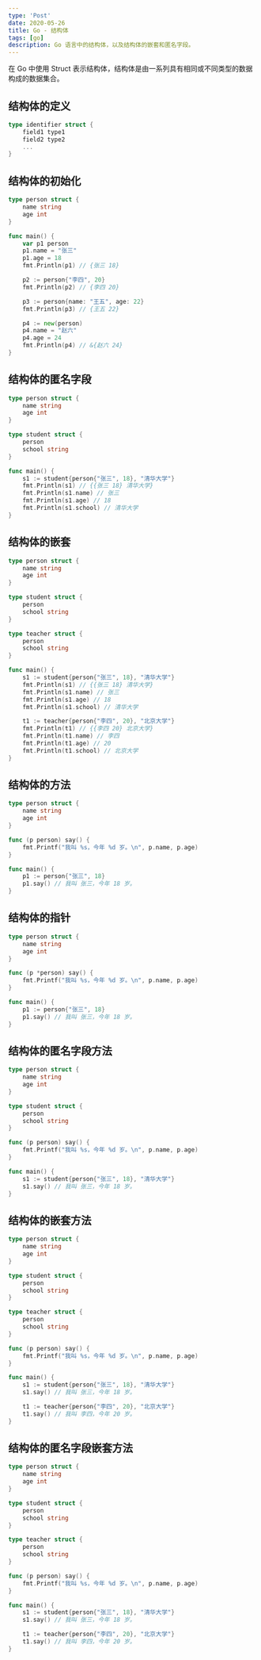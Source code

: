 ```yaml
---
type: 'Post'
date: 2020-05-26
title: Go - 结构体
tags: [go]
description: Go 语言中的结构体，以及结构体的嵌套和匿名字段。
---
```


在 Go 中使用 Struct 表示结构体，结构体是由一系列具有相同或不同类型的数据构成的数据集合。

## 结构体的定义

```go
type identifier struct {
    field1 type1
    field2 type2
    ...
}
```

## 结构体的初始化

```go
type person struct {
    name string
    age int
}

func main() {
    var p1 person
    p1.name = "张三"
    p1.age = 18
    fmt.Println(p1) // {张三 18}

    p2 := person{"李四", 20}
    fmt.Println(p2) // {李四 20}

    p3 := person{name: "王五", age: 22}
    fmt.Println(p3) // {王五 22}

    p4 := new(person)
    p4.name = "赵六"
    p4.age = 24
    fmt.Println(p4) // &{赵六 24}
}
```

## 结构体的匿名字段

```go
type person struct {
    name string
    age int
}

type student struct {
    person
    school string
}

func main() {
    s1 := student{person{"张三", 18}, "清华大学"}
    fmt.Println(s1) // {{张三 18} 清华大学}
    fmt.Println(s1.name) // 张三
    fmt.Println(s1.age) // 18
    fmt.Println(s1.school) // 清华大学
}
```

## 结构体的嵌套

```go
type person struct {
    name string
    age int
}

type student struct {
    person
    school string
}

type teacher struct {
    person
    school string
}

func main() {
    s1 := student{person{"张三", 18}, "清华大学"}
    fmt.Println(s1) // {{张三 18} 清华大学}
    fmt.Println(s1.name) // 张三
    fmt.Println(s1.age) // 18
    fmt.Println(s1.school) // 清华大学

    t1 := teacher{person{"李四", 20}, "北京大学"}
    fmt.Println(t1) // {{李四 20} 北京大学}
    fmt.Println(t1.name) // 李四
    fmt.Println(t1.age) // 20
    fmt.Println(t1.school) // 北京大学
}
```

## 结构体的方法

```go
type person struct {
    name string
    age int
}

func (p person) say() {
    fmt.Printf("我叫 %s，今年 %d 岁。\n", p.name, p.age)
}

func main() {
    p1 := person{"张三", 18}
    p1.say() // 我叫 张三，今年 18 岁。
}
```

## 结构体的指针

```go
type person struct {
    name string
    age int
}

func (p *person) say() {
    fmt.Printf("我叫 %s，今年 %d 岁。\n", p.name, p.age)
}

func main() {
    p1 := person{"张三", 18}
    p1.say() // 我叫 张三，今年 18 岁。
}
```

## 结构体的匿名字段方法

```go
type person struct {
    name string
    age int
}

type student struct {
    person
    school string
}

func (p person) say() {
    fmt.Printf("我叫 %s，今年 %d 岁。\n", p.name, p.age)
}

func main() {
    s1 := student{person{"张三", 18}, "清华大学"}
    s1.say() // 我叫 张三，今年 18 岁。
}
```

## 结构体的嵌套方法

```go
type person struct {
    name string
    age int
}

type student struct {
    person
    school string
}

type teacher struct {
    person
    school string
}

func (p person) say() {
    fmt.Printf("我叫 %s，今年 %d 岁。\n", p.name, p.age)
}

func main() {
    s1 := student{person{"张三", 18}, "清华大学"}
    s1.say() // 我叫 张三，今年 18 岁。

    t1 := teacher{person{"李四", 20}, "北京大学"}
    t1.say() // 我叫 李四，今年 20 岁。
}
```

## 结构体的匿名字段嵌套方法

```go
type person struct {
    name string
    age int
}

type student struct {
    person
    school string
}

type teacher struct {
    person
    school string
}

func (p person) say() {
    fmt.Printf("我叫 %s，今年 %d 岁。\n", p.name, p.age)
}

func main() {
    s1 := student{person{"张三", 18}, "清华大学"}
    s1.say() // 我叫 张三，今年 18 岁。

    t1 := teacher{person{"李四", 20}, "北京大学"}
    t1.say() // 我叫 李四，今年 20 岁。
}
```
